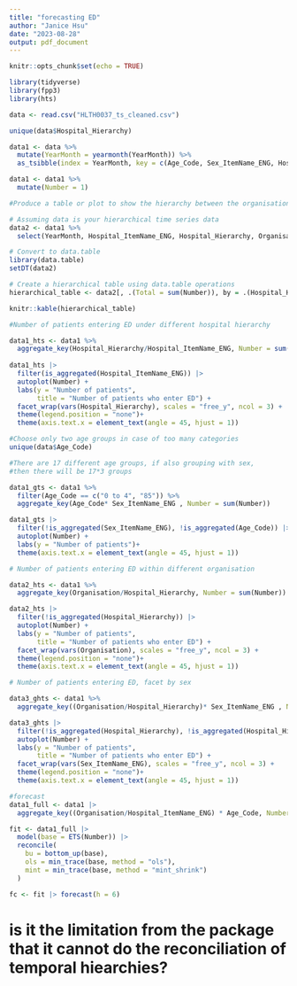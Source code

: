 ```yaml
---
title: "forecasting ED"
author: "Janice Hsu"
date: "2023-08-28"
output: pdf_document
---
```


```r
knitr::opts_chunk$set(echo = TRUE)
```

```r
library(tidyverse)
library(fpp3)
library(hts)
```


```r
data <- read.csv("HLTH0037_ts_cleaned.csv")
```

```r
unique(data$Hospital_Hierarchy)
```

```r
data1 <- data %>%
  mutate(YearMonth = yearmonth(YearMonth)) %>%
  as_tsibble(index = YearMonth, key = c(Age_Code, Sex_ItemName_ENG, Hospital_Code, Hospital_ItemName_ENG)) 

data1 <- data1 %>%
  mutate(Number = 1)
```


```r
#Produce a table or plot to show the hierarchy between the organisation and hospital hierarchy

# Assuming data is your hierarchical time series data
data2 <- data1 %>%
  select(YearMonth, Hospital_ItemName_ENG, Hospital_Hierarchy, Organisation, Number)
```


```r
# Convert to data.table
library(data.table)
setDT(data2)

# Create a hierarchical table using data.table operations
hierarchical_table <- data2[, .(Total = sum(Number)), by = .(Hospital_Hierarchy, Organisation, Hospital_ItemName_ENG)]

knitr::kable(hierarchical_table)

```


```r
#Number of patients entering ED under different hospital hierarchy

data1_hts <- data1 %>%
  aggregate_key(Hospital_Hierarchy/Hospital_ItemName_ENG, Number = sum(Number))
  
data1_hts |>
  filter(is_aggregated(Hospital_ItemName_ENG)) |>
  autoplot(Number) +
  labs(y = "Number of patients",
       title = "Number of patients who enter ED") +
  facet_wrap(vars(Hospital_Hierarchy), scales = "free_y", ncol = 3) +
  theme(legend.position = "none")+
  theme(axis.text.x = element_text(angle = 45, hjust = 1)) 
```

```r
#Choose only two age groups in case of too many categories
unique(data$Age_Code)

#There are 17 different age groups, if also grouping with sex,
#then there will be 17*3 groups

data1_gts <- data1 %>%
  filter(Age_Code == c("0 to 4", "85")) %>%
  aggregate_key(Age_Code* Sex_ItemName_ENG , Number = sum(Number))

data1_gts |>
  filter(!is_aggregated(Sex_ItemName_ENG), !is_aggregated(Age_Code)) |>
  autoplot(Number) +
  labs(y = "Number of patients")+
  theme(axis.text.x = element_text(angle = 45, hjust = 1)) 
```



```r
# Number of patients entering ED within different organisation 

data2_hts <- data1 %>%
  aggregate_key(Organisation/Hospital_Hierarchy, Number = sum(Number))

data2_hts |>
  filter(!is_aggregated(Hospital_Hierarchy)) |>
  autoplot(Number) +
  labs(y = "Number of patients",
       title = "Number of patients who enter ED") +
  facet_wrap(vars(Organisation), scales = "free_y", ncol = 3) +
  theme(legend.position = "none")+
  theme(axis.text.x = element_text(angle = 45, hjust = 1)) 

```



```r
# Number of patients entering ED, facet by sex

data3_ghts <- data1 %>%
  aggregate_key((Organisation/Hospital_Hierarchy)* Sex_ItemName_ENG , Number = sum(Number))

data3_ghts |>
  filter(!is_aggregated(Hospital_Hierarchy), !is_aggregated(Hospital_Hierarchy)) |>
  autoplot(Number) +
  labs(y = "Number of patients",
       title = "Number of patients who enter ED") +
  facet_wrap(vars(Sex_ItemName_ENG), scales = "free_y", ncol = 3) +
  theme(legend.position = "none")+
  theme(axis.text.x = element_text(angle = 45, hjust = 1)) 
```

```r
#forecast
data1_full <- data1 |>
  aggregate_key((Organisation/Hospital_ItemName_ENG) * Age_Code, Number = sum(Number))

fit <- data1_full |>
  model(base = ETS(Number)) |>
  reconcile(
    bu = bottom_up(base),
    ols = min_trace(base, method = "ols"),
    mint = min_trace(base, method = "mint_shrink")
  )
```

```r
fc <- fit |> forecast(h = 6)
```
# is it the limitation from the package that it cannot do the reconciliation of temporal hiearchies?




